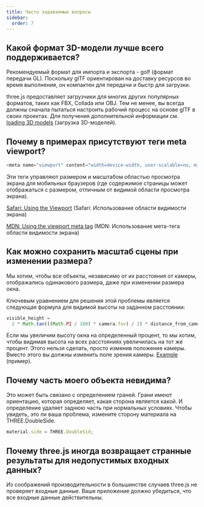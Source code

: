 ```yaml
---
title: Часто задаваемые вопросы
sidebar:
  order: 7
---
```


## Какой формат 3D-модели лучше всего поддерживается?

<div>

Рекомендуемый формат для импорта и экспорта - golf (формат передачи GL). Поскольку glTF ориентирован на доставку ресурсов во время выполнения, он компактен для передачи и быстр для загрузки.

three.js предоставляет загрузчики для многих других популярных форматов, таких как FBX, Collada или OBJ. Тем не менее, вы всегда должны сначала пытаться настроить рабочий процесс на основе glTF в своих проектах. Для получения дополнительной информации см. [ loading 3D models](/manual/introduction/Loading-3D-models) (загрузка 3D-моделей).

</div>

## Почему в примерах присутствуют теги meta viewport?

<div>

```javascript
<meta name="viewport" content="width=device-width, user-scalable=no, minimum-scale=1.0, maximum-scale=1.0">
```

Эти теги управляют размером и масштабом областью просмотра экрана для мобильных браузеров (где содержимое страницы может отображаться с размером, отличным от видимой области просмотра экрана).

[ Safari: Using the Viewport](https://developer.apple.com/library/content/documentation/AppleApplications/Reference/SafariWebContent/UsingtheViewport/UsingtheViewport.html) (Safari: Использование области видимости экрана)

[ MDN: Using the viewport meta tag](https://developer.mozilla.org/en-US/docs/Web/HTML/Viewport_meta_tag) (MDN: Использование мета-тега области видимости экрана)

</div>

## Как можно сохранить масштаб сцены при изменении размера?

Мы хотим, чтобы все объекты, независимо от их расстояния от камеры, отображались одинакового размера, даже при изменении размера окна.

Ключевым уравнением для решения этой проблемы является следующая формула для видимой высоты на заданном расстоянии:

```javascript
visible_height =
  2 * Math.tan(((Math.PI / 180) * camera.fov) / 2) * distance_from_camera;
```

Если мы увеличим высоту окна на определенный процент, то мы хотим, чтобы видимая высота на всех расстояниях
увеличилась на тот же процент. Этого нельзя сделать, просто изменив положение камеры.
Вместо этого вы должны изменить поле зрения камеры.
[ Example](http://jsfiddle.net/Q4Jpu/) (пример).

## Почему часть моего объекта невидима?

Это может быть связано с определением граней. Грани имеют ориентацию, которая определяет,
какая сторона является какой. И определение удаляет заднюю часть при нормальных условиях.
Чтобы увидеть, это ли ваша проблема, измените сторону материала на THREE.DoubleSide.

```javascript
material.side = THREE.DoubleSid;
```

## Почему three.js иногда возвращает странные результаты для недопустимых входных данных?

Из соображений производительности в большинстве случаев three.js не проверяет входные данные. Ваше приложение должно убедиться, что все входные данные действительны.
